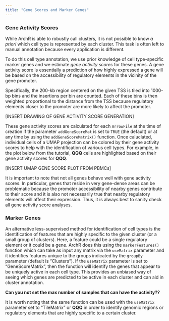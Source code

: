 ```yaml
---
title: "Gene Scores and Marker Genes"
---
```


### Gene Activity Scores

While ArchR is able to robustly call clusters, it is not possible to know _a priori_ which cell type is represented by each cluster. This task is often left to manual annotation because every application is different.

To do this cell type annotation, we use prior knowledge of cell type-specific marker genes and we estimate _gene activity scores_ for these genes. A gene activity score is essentially a prediction of how highly expressed a gene will be based on the accessibility of regulatory elements in the vicinity of the gene promoter.

Specifically, the 200-kb region centered on the given TSS is tiled into 1000-bp bins and the insertions per bin are counted. Each of these bins is then weighted proportional to the distance from the TSS because regulatory elements closer to the promoter are more likely to affect the promoter.

[INSERT DRAWING OF GENE ACTIVITY SCORE GENERATION]

These gene activity scores are calculated for each `ArrowFile` at the time of creation if the parameter `addGeneScoreMat` is set to `TRUE` (the default) or at any time by using the `addGeneScoreMatrix()` function. Once caluclated, individual cells of a UMAP projection can be colored by their gene activity scores to help with the identification of various cell types. For example, in the plot below from the tutorial, __QQQ__ cells are highlighted based on their gene activity scores for __QQQ__.

[INSERT UMAP GENE SCORE PLOT FROM PBMCs]

It is important to note that not all genes behave well with gene activity scores. In particular, genes that reside in very gene-dense areas can be problematic because the promoter accessibility of nearby genes contribute to their score and it is also not necessarily true that nearby regulatory elements will affect their expression. Thus, it is always best to sanity check all gene activity score analyses.

### Marker Genes

An alternative less-supervised method for identification of cell types is the identification of features that are highly specific to the given cluster (or a small group of clusters). Here, a feature could be a single regulatory element or it could be a gene. ArchR does this using the `markerFeatures()` function which can take as input any matrix via the `useMatrix` parameter and it identifies features unique to the groups indicated by the `groupBy` parameter (default is "Clusters"). If the `useMatrix` parameter is set to "GeneScoreMatrix", then the function will identify the genes that appear to be uniquely active in each cell type. This provides an unbiased way of seeing which genes are predicted to be active in each cluster and can aid in cluster annotation.

__Can you not set the max number of samples that can have the activity??__

It is worth noting that the same function can be used with the `useMatrix` parameter set to "TileMatrix" or __QQQ__ in order to identify genomic regions or regulatory elements that are highly specific to a certain cluster.